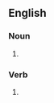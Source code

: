 {{also|French kiss}}

==English==

===Noun===
{{en-noun}}
# {{alternative form of|en|French kiss}}

===Verb===
{{en-verb}}
# {{alternative form of|en|French kiss}}